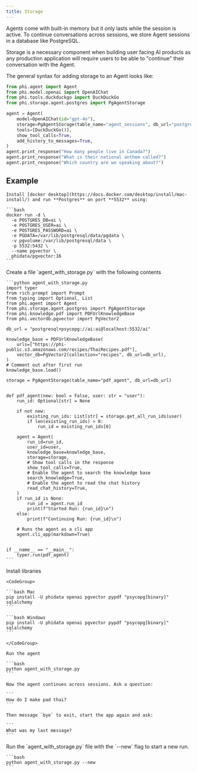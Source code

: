 ```yaml
---
title: Storage
---
```


Agents come with built-in memory but it only lasts while the session is active. To continue conversations across sessions, we store Agent sessions in a database like PostgreSQL.

Storage is a necessary component when building user facing AI products as any production application will require users to be able to "continue" their conversation with the Agent.

The general syntax for adding storage to an Agent looks like:

```python storage.py
from phi.agent import Agent
from phi.model.openai import OpenAIChat
from phi.tools.duckduckgo import DuckDuckGo
from phi.storage.agent.postgres import PgAgentStorage

agent = Agent(
    model=OpenAIChat(id="gpt-4o"),
    storage=PgAgentStorage(table_name="agent_sessions", db_url="postgresql+psycopg://ai:ai@localhost:5532/ai"),
    tools=[DuckDuckGo()],
    show_tool_calls=True,
    add_history_to_messages=True,
)
agent.print_response("How many people live in Canada?")
agent.print_response("What is their national anthem called?")
agent.print_response("Which country are we speaking about?")
```

## Example

<Steps>
  <Step title="Run Postgres">

    Install [docker desktop](https://docs.docker.com/desktop/install/mac-install/) and run **Postgres** on port **5532** using:

    ```bash
    docker run -d \
      -e POSTGRES_DB=ai \
      -e POSTGRES_USER=ai \
      -e POSTGRES_PASSWORD=ai \
      -e PGDATA=/var/lib/postgresql/data/pgdata \
      -v pgvolume:/var/lib/postgresql/data \
      -p 5532:5432 \
      --name pgvector \
      phidata/pgvector:16
    ```

  </Step>
  <Step title="Create an Agent with Storage">
    Create a file `agent_with_storage.py` with the following contents

    ```python agent_with_storage.py
    import typer
    from rich.prompt import Prompt
    from typing import Optional, List
    from phi.agent import Agent
    from phi.storage.agent.postgres import PgAgentStorage
    from phi.knowledge.pdf import PDFUrlKnowledgeBase
    from phi.vectordb.pgvector import PgVector2

    db_url = "postgresql+psycopg://ai:ai@localhost:5532/ai"

    knowledge_base = PDFUrlKnowledgeBase(
        urls=["https://phi-public.s3.amazonaws.com/recipes/ThaiRecipes.pdf"],
        vector_db=PgVector2(collection="recipes", db_url=db_url),
    )
    # Comment out after first run
    knowledge_base.load()

    storage = PgAgentStorage(table_name="pdf_agent", db_url=db_url)


    def pdf_agent(new: bool = False, user: str = "user"):
        run_id: Optional[str] = None

        if not new:
            existing_run_ids: List[str] = storage.get_all_run_ids(user)
            if len(existing_run_ids) > 0:
                run_id = existing_run_ids[0]

        agent = Agent(
            run_id=run_id,
            user_id=user,
            knowledge_base=knowledge_base,
            storage=storage,
            # Show tool calls in the response
            show_tool_calls=True,
            # Enable the agent to search the knowledge base
            search_knowledge=True,
            # Enable the agent to read the chat history
            read_chat_history=True,
        )
        if run_id is None:
            run_id = agent.run_id
            print(f"Started Run: {run_id}\n")
        else:
            print(f"Continuing Run: {run_id}\n")

        # Runs the agent as a cli app
        agent.cli_app(markdown=True)


    if __name__ == "__main__":
        typer.run(pdf_agent)
    ```
  </Step>
  <Step title="Run the agent">
    Install libraries

    <CodeGroup>

    ```bash Mac
    pip install -U phidata openai pgvector pypdf "psycopg[binary]" sqlalchemy
    ```

    ```bash Windows
    pip install -U phidata openai pgvector pypdf "psycopg[binary]" sqlalchemy
    ```

    </CodeGroup>

    Run the agent

    ```bash
    python agent_with_storage.py
    ```

    Now the agent continues across sessions. Ask a question:

    ```
    How do I make pad thai?
    ```

    Then message `bye` to exit, start the app again and ask:

    ```
    What was my last message?
    ```

  </Step>
  <Step title="Start a new run">
    Run the `agent_with_storage.py` file with the `--new` flag to start a new run.

    ```bash
    python agent_with_storage.py --new
    ```

  </Step>
</Steps>
